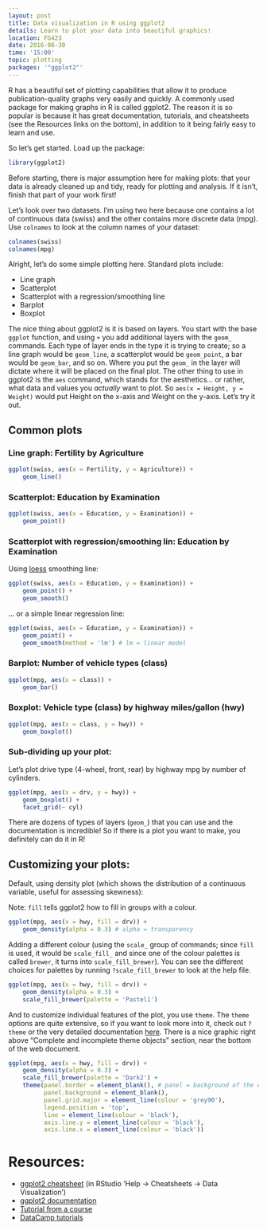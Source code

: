```yaml
---
layout: post
title: Data visualization in R using ggplot2
details: Learn to plot your data into beautiful graphics!
location: FG423
date: 2016-06-30
time: '15:00'
topic: plotting
packages: '"ggplot2"'
---
```


R has a beautiful set of plotting capabilities that allow it to produce
publication-quality graphs very easily and quickly. A commonly used package for
making graphs in R is called ggplot2. The reason it is so popular is because it
has great documentation, tutorials, and cheatsheets (see the Resources links on
the bottom), in addition to it being fairly easy to learn and use.

So let's get started. Load up the package:

```r
library(ggplot2)
```

Before starting, there is major assumption here for making plots: that your data
is already cleaned up and tidy, ready for plotting and analysis. If it isn't,
finish that part of your work first!

Let's look over two datasets. I'm using two here because one contains a lot of
continuous data (swiss) and the other contains more discrete data (mpg). Use
`colnames` to look at the column names of your dataset:

```r
colnames(swiss)
colnames(mpg)
```

Alright, let's do some simple plotting here. Standard plots include:

- Line graph
- Scatterplot
- Scatterplot with a regression/smoothing line
- Barplot
- Boxplot

The nice thing about ggplot2 is it is based on layers. You start with the base
`ggplot` function, and using `+` you add additional layers with the `geom_`
commands. Each type of layer ends in the type it is trying to create; so a line
graph would be `geom_line`, a scatterplot would be `geom_point`, a bar would be
`geom_bar`, and so on. Where you put the `geom_` in the layer will dictate where
it will be placed on the final plot. The other thing to use in ggplot2 is the
`aes` command, which stands for the aesthetics... or rather, what data and
values you *actually* want to plot. So `aes(x = Height, y = Weight)` would put
Height on the x-axis and Weight on the y-axis. Let's try it out.

## Common plots

### Line graph: Fertility by Agriculture

```r
ggplot(swiss, aes(x = Fertility, y = Agriculture)) +
    geom_line()
```

### Scatterplot: Education by Examination

```r
ggplot(swiss, aes(x = Education, y = Examination)) +
    geom_point()
```

### Scatterplot with regression/smoothing lin: Education by Examination

Using [loess](https://en.wikipedia.org/wiki/Local_regression) smoothing line:

```r
ggplot(swiss, aes(x = Education, y = Examination)) +
    geom_point() +
    geom_smooth()
```

... or a simple linear regression line:

```r
ggplot(swiss, aes(x = Education, y = Examination)) +
    geom_point() +
    geom_smooth(method = 'lm') # lm = linear model
```

### Barplot: Number of vehicle types (class)

```r
ggplot(mpg, aes(x = class)) +
    geom_bar()
```

### Boxplot: Vehicle type (class) by highway miles/gallon (hwy)

```r
ggplot(mpg, aes(x = class, y = hwy)) +
    geom_boxplot()
```

### Sub-dividing up your plot: 

Let's plot drive type (4-wheel, front, rear) by highway mpg by number of
cylinders.

```r
ggplot(mpg, aes(x = drv, y = hwy)) +
    geom_boxplot() +
    facet_grid(~ cyl)
```

There are dozens of types of layers (`geom_`) that you can use and the
documentation is incredible! So if there is a plot you want to make, you
definitely can do it in R!

## Customizing your plots:

Default, using density plot (which shows the distribution of a continuous
variable, useful for assessing skewness):

Note: `fill` tells ggplot2 how to fill in groups with a colour.

```r
ggplot(mpg, aes(x = hwy, fill = drv)) +
    geom_density(alpha = 0.3) # alpha = transparency
```

Adding a different colour (using the `scale_` group of commands; since `fill` is
used, it would be `scale_fill_` and since one of the colour palettes is called
`brewer`, it turns into `scale_fill_brewer`). You can see the different choices
for palettes by running `?scale_fill_brewer` to look at the help file.

```r
ggplot(mpg, aes(x = hwy, fill = drv)) +
    geom_density(alpha = 0.3) +
    scale_fill_brewer(palette = 'Pastel1')
```

And to customize individual features of the plot, you use `theme`. The `theme`
options are quite extensive, so if you want to look more into it, check out
`?theme` or the very detailed documentation
[here](http://docs.ggplot2.org/dev/vignettes/themes.html). There is a nice
graphic right above "Complete and incomplete theme objects" section, near the
bottom of the web document.

```r
ggplot(mpg, aes(x = hwy, fill = drv)) +
    geom_density(alpha = 0.3) +
    scale_fill_brewer(palette = 'Dark2') +
    theme(panel.border = element_blank(), # panel = background of the entire plot
          panel.background = element_blank(),
          panel.grid.major = element_line(colour = 'grey90'),
          legend.position = 'top',
          line = element_line(colour = 'black'),
          axis.line.y = element_line(colour = 'black'),
          axis.line.x = element_line(colour = 'black'))
```

# Resources:

- [ggplot2 cheatsheet](https://www.rstudio.com/wp-content/uploads/2015/03/ggplot2-cheatsheet.pdf) 
(in RStudio 'Help -> Cheatsheets -> Data Visualization')
- [ggplot2 documentation](http://docs.ggplot2.org/current/)
- [Tutorial from a course](http://tutorials.iq.harvard.edu/R/Rgraphics/Rgraphics.html)
- [DataCamp tutorials](https://www.datacamp.com/courses/data-visualization-with-ggplot2-1)
